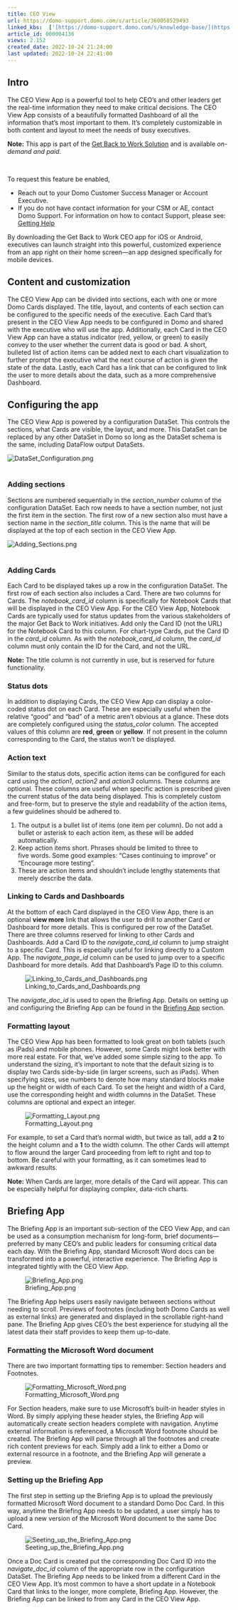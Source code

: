```yaml
---
title: CEO View
url: https://domo-support.domo.com/s/article/360058529493
linked_kbs:  ['[https://domo-support.domo.com/s/knowledge-base/](https://domo-support.domo.com/s/knowledge-base/)', '[https://domo-support.domo.com/s/](https://domo-support.domo.com/s/)', '[https://domo-support.domo.com/s/topic/0TO5w000000ZampGAC](https://domo-support.domo.com/s/topic/0TO5w000000ZampGAC)', '[https://domo-support.domo.com/s/topic/0TO5w000000Zan9GAC](https://domo-support.domo.com/s/topic/0TO5w000000Zan9GAC)', '[https://domo-support.domo.com/s/article/360056653654](https://domo-support.domo.com/s/article/360056653654)', '[https://domo-support.domo.com/s/article/360042922874](https://domo-support.domo.com/s/article/360042922874)', '[https://domo-support.domo.com/s/article/360058529493](https://domo-support.domo.com/s/article/360058529493)', '[https://domo-support.domo.com/s/topic/0TO5w000000Zan9GAC/available-apps](https://domo-support.domo.com/s/topic/0TO5w000000Zan9GAC/available-apps)', '[https://domo-support.domo.com/s/article/360043429933](https://domo-support.domo.com/s/article/360043429933)', '[https://domo-support.domo.com/s/article/360043429953](https://domo-support.domo.com/s/article/360043429953)', '[https://domo-support.domo.com/s/article/360042925494](https://domo-support.domo.com/s/article/360042925494)', '[https://domo-support.domo.com/s/article/360043429913](https://domo-support.domo.com/s/article/360043429913)', '[https://domo-support.domo.com/s/article/4408174643607](https://domo-support.domo.com/s/article/4408174643607)', '[https://domo-support.domo.com/s/login/](https://domo-support.domo.com/s/login/)']
article_id: 000004136
views: 2.152
created_date: 2022-10-24 21:24:00
last updated: 2022-10-24 22:41:00
---
```




Intro
-----


The CEO View App is a powerful tool to help CEO's and other leaders get the real-time information they need to make critical decisions. The CEO View App consists of a beautifully formatted Dashboard of all the information that’s most important to them. It’s completely customizable in both content and layout to meet the needs of busy executives.




 


**Note:** This app is part of the [Get Back to Work Solution](/s/article/360056653654 "Get Back to Work Solution") and is available *on-demand and paid*. 


 


To request this feature be enabled,


* Reach out to your Domo Customer Success Manager or Account Executive.
* If you do not have contact information for your CSM or AE, contact Domo Support. For information on how to contact Support, please see: [Getting Help](/s/article/360042922874 "Getting Help")






By downloading the Get Back to Work CEO app for iOS or Android, executives can launch straight into this powerful, customized experience from an app right on their home screen—an app designed specifically for mobile devices.


Content and customization
-------------------------


The CEO View App can be divided into sections, each with one or more Domo Cards displayed. The title, layout, and contents of each section can be configured to the specific needs of the executive. Each Card that’s present in the CEO View App needs to be configured in Domo and shared with the executive who will use the app. Additionally, each Card in the CEO View App can have a status indicator (red, yellow, or green) to easily convey to the user whether the current data is good or bad. A short, bulleted list of action items can be added next to each chart visualization to further prompt the executive what the next course of action is given the state of the data. Lastly, each Card has a link that can be configured to link the user to more details about the data, such as a more comprehensive Dashboard.


Configuring the app
-------------------


The CEO View App is powered by a configuration DataSet. This controls the sections, what Cards are visible, the layout, and more. This DataSet can be replaced by any other DataSet in Domo so long as the DataSet schema is the same, including DataFlow output DataSets.


  
  
![DataSet_Configuration.png](DataSet_Configuration.png)  
 


### Adding sections


Sections are numbered sequentially in the *section\_number* column of the configuration DataSet. Each row needs to have a section number, not just the first item in the section. The first row of a new section also must have a section name in the *section\_title* column. This is the name that will be displayed at the top of each section in the CEO View App.


  
![Adding_Sections.png](Adding_Sections.png)  
 


### Adding Cards


Each Card to be displayed takes up a row in the configuration DataSet. The first row of each section also includes a Card. There are two columns for Cards. The *notebook\_card\_id* column is specifically for Notebook Cards that will be displayed in the CEO View App. For the CEO View App, Notebook Cards are typically used for status updates from the various stakeholders of the major Get Back to Work initiatives. Add only the Card ID (not the URL) for the Notebook Card to this column. For chart-type Cards, put the Card ID in the *card\_id* column. As with the *notebook\_card\_id* column, the *card\_id* column must only contain the ID for the Card, and not the URL.




 

**Note:** The title column is not currently in use, but is reserved for future functionality.



### Status dots


In addition to displaying Cards, the CEO View App can display a color-coded status dot on each Card. These are especially useful when the relative "good” and “bad” of a metric aren’t obvious at a glance. These dots are completely configured using the *status\_color* column. The accepted values of this column are **red**, **green** or **yellow**. If not present in the column corresponding to the Card, the status won’t be displayed.


### Action text


Similar to the status dots, specific action items can be configured for each card using the *action1*, *action2* and *action3* columns. These columns are optional. These columns are useful when specific action is prescribed given the current status of the data being displayed. This is completely custom and free-form, but to preserve the style and readability of the action items, a few guidelines should be adhered to. 


1. The output is a bullet list of items (one item per column). Do not add a bullet or asterisk to each action item, as these will be added automatically.
2. Keep action items short. Phrases should be limited to three to five words. Some good examples: “Cases continuing to improve” or “Encourage more testing”.
3. These are action items and shouldn’t include lengthy statements that merely describe the data.


### Linking to Cards and Dashboards


At the bottom of each Card displayed in the CEO View App, there is an optional **view more** link that allows the user to drill to another Card or Dashboard for more details. This is configured per row of the DataSet. There are three columns reserved for linking to other Cards and Dashboards. Add a Card ID to the *navigate\_card\_id* column to jump straight to a specific Card. This is especially useful for linking directly to a Custom App. The *navigate\_page\_id* column can be used to jump over to a specific Dashboard for more details. Add that Dashboard’s Page ID to this column.


  
![Linking_to_Cards_and_Dashboards.png](Linking_to_Cards_and_Dashboards.png)  
  
The *navigate\_doc\_id* is used to open the Briefing App. Details on setting up and configuring the Briefing App can be found in the [Briefing App](#h_01EP52J5XQNNFAQK8SJBZ35BA3 "CEO View") section.


### Formatting layout


The CEO View App has been formatted to look great on both tablets (such as iPads) and mobile phones. However, some Cards might look better with more real estate. For that, we’ve added some simple sizing to the app. To understand the sizing, it’s important to note that the default sizing is to display two Cards side-by-side (in larger screens, such as iPads). When specifying sizes, use numbers to denote how many standard blocks make up the height or width of each Card. To set the height and width of a Card, use the corresponding height and width columns in the DataSet. These columns are optional and expect an integer.


  
![Formatting_Layout.png](Formatting_Layout.png)  
  
For example, to set a Card that’s normal width, but twice as tall, add a **2** to the height column and a **1** to the width column. The other Cards will attempt to flow around the larger Card proceeding from left to right and top to bottom. Be careful with your formatting, as it can sometimes lead to awkward results.




 

**Note:** When Cards are larger, more details of the Card will appear. This can be especially helpful for displaying complex, data-rich charts.



Briefing App
------------


The Briefing App is an important sub-section of the CEO View App, and can be used as a consumption mechanism for long-form, brief documents—preferred by many CEO's and public leaders for consuming critical data each day. With the Briefing App, standard Microsoft Word docs can be transformed into a powerful, interactive experience. The Briefing App is integrated tightly with the CEO View App.


  
![Briefing_App.png](Briefing_App.png)  
  
The Briefing App helps users easily navigate between sections without needing to scroll. Previews of footnotes (including both Domo Cards as well as external links) are generated and displayed in the scrollable right-hand pane. The Briefing App gives CEO's the best experience for studying all the latest data their staff provides to keep them up-to-date.


### Formatting the Microsoft Word document


There are two important formatting tips to remember: Section headers and Footnotes.


  
![Formatting_Microsoft_Word.png](Formatting_Microsoft_Word.png)  
  
For Section headers, make sure to use Microsoft's built-in header styles in Word. By simply applying these header styles, the Briefing App will automatically create section headers complete with navigation. Anytime external information is referenced, a Microsoft Word footnote should be created. The Briefing App will parse through all the footnotes and create rich content previews for each. Simply add a link to either a Domo or external resource in a footnote, and the Briefing App will generate a preview. 


### Setting up the Briefing App


The first step in setting up the Briefing App is to upload the previously formatted Microsoft Word document to a standard Domo Doc Card. In this way, anytime the Briefing App needs to be updated, a user simply has to upload a new version of the Microsoft Word document to the same Doc Card.


  
![Seeting_up_the_Briefing_App.png](Seeting_up_the_Briefing_App.png)  
  
Once a Doc Card is created put the corresponding Doc Card ID into the *navigate\_doc\_id* column of the appropriate row in the configuration DataSet. The Briefing App needs to be linked from a different Card in the CEO View App. It’s most common to have a short update in a Notebook Card that links to the longer, more complete, Briefing App. However, the Briefing App can be linked to from any Card in the CEO View App.

